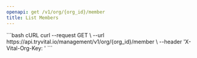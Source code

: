 ```yaml
---
openapi: get /v1/org/{org_id}/member
title: List Members
---
```



<OrgManagementAPI />


<RequestExample>
```bash cURL
curl --request GET \
  --url https://api.tryvital.io/management/v1/org/{org_id}/member \
  --header 'X-Vital-Org-Key: <api-key>'
```
</RequestExample>
